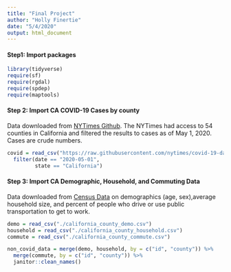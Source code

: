 ```yaml
---
title: "Final Project"
author: "Holly Finertie"
date: "5/4/2020"
output: html_document
---
```


#### Step1: Import packages
```r
library(tidyverse)
require(sf)
require(rgdal)
require(spdep)
require(maptools)
```

#### Step 2: Import CA COVID-19 Cases by county

Data downloaded from [NYTimes Github](https://github.com/nytimes/covid-19-data). The NYTimes had access to 54 counties in California and filtered the results to cases as of May 1, 2020. Cases are crude numbers. 
```r
covid = read_csv("https://raw.githubusercontent.com/nytimes/covid-19-data/master/us-counties.csv") %>% 
  filter(date == "2020-05-01",
         state == "California")

```


#### Step 3: Import CA Demographic, Household, and Commuting Data

Data downloaded from [Census Data](https://data.census.gov/cedsci/) on demographics (age, sex),average household size, and percent of people who drive or use public transportation to get to work. 


```r
demo = read_csv("./california_county_demo.csv")
household = read_csv("./california_county_household.csv")
commute = read_csv("./california_county_commute.csv")

non_covid_data = merge(demo, household, by = c("id", "county")) %>% 
  merge(commute, by = c("id", "county")) %>% 
  janitor::clean_names()

```


